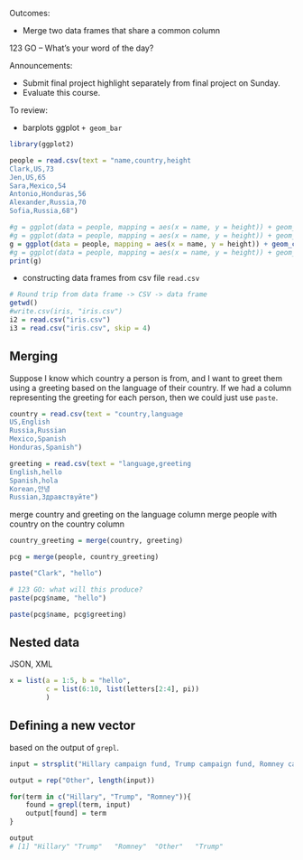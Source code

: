 Outcomes:

- Merge two data frames that share a common column

123 GO – What's your word of the day?

Announcements:

- Submit final project highlight separately from final project on Sunday.
- Evaluate this course.

To review:

- barplots ggplot `+ geom_bar`

```r
library(ggplot2)

people = read.csv(text = "name,country,height
Clark,US,73
Jen,US,65
Sara,Mexico,54
Antonio,Honduras,56
Alexander,Russia,70
Sofia,Russia,68")

#g = ggplot(data = people, mapping = aes(x = name, y = height)) + geom_bar()
#g = ggplot(data = people, mapping = aes(x = name, y = height)) + geom_bar(stat = identity)
g = ggplot(data = people, mapping = aes(x = name, y = height)) + geom_col(aes(fill = country))
#g = ggplot(data = people, mapping = aes(x = name, y = height)) + geom_point() # Works
print(g)
```


- constructing data frames from csv file `read.csv`

```r
# Round trip from data frame -> CSV -> data frame
getwd()
#write.csv(iris, "iris.csv")
i2 = read.csv("iris.csv")
i3 = read.csv("iris.csv", skip = 4)
```


## Merging

Suppose I know which country a person is from, and I want to greet them using a greeting based on the language of their country.
If we had a column representing the greeting for each person, then we could just use `paste`.

```r

country = read.csv(text = "country,language
US,English
Russia,Russian
Mexico,Spanish
Honduras,Spanish")

greeting = read.csv(text = "language,greeting
English,hello
Spanish,hola
Korean,안녕
Russian,Здравствуйте")
```

merge country and greeting on the language column
merge people with country on the country column

```r
country_greeting = merge(country, greeting)

pcg = merge(people, country_greeting)

paste("Clark", "hello")

# 123 GO: what will this produce?
paste(pcg$name, "hello")

paste(pcg$name, pcg$greeting)
```


## Nested data

JSON, XML

```r
x = list(a = 1:5, b = "hello",
         c = list(6:10, list(letters[2:4], pi))
         )
```

## Defining a new vector

based on the output of `grepl`.

```r

input = strsplit("Hillary campaign fund, Trump campaign fund, Romney campaign fund, Sanders campaign fund, Hillary and Trump weekend getaway", split = ", ")[[1]]

output = rep("Other", length(input))

for(term in c("Hillary", "Trump", "Romney")){
    found = grepl(term, input)
    output[found] = term
}

output
# [1] "Hillary" "Trump"   "Romney"  "Other"   "Trump"


```


